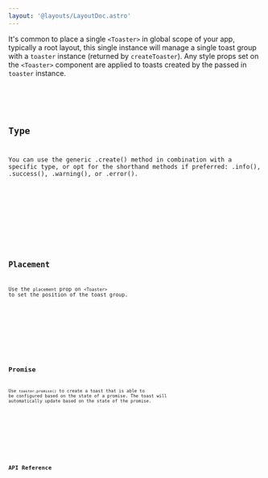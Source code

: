 ```yaml
---
layout: '@layouts/LayoutDoc.astro'
---
```




It's common to place a single `<Toaster>` in global scope of your app, typically a root layout, this single instance will manage a single toast group with a `toaster` instance (returned by `createToaster`). Any style props set on the `<Toaster>` component are applied to toasts created by the passed in `toaster` instance.

<Preview client:load>
	<Fragment slot="preview">
		<Example client:visible />
	</Fragment>
	<Fragment slot="code">
		<Code code={ExampleRaw} lang="tsx" />
	</Fragment>
</Preview>

## Type

You can use the generic .create() method in combination with a specific type, or opt for the shorthand methods if preferred: .info(), .success(), .warning(), or .error().

<Preview client:load>
	<Fragment slot="preview">
		<ExampleType client:visible />
	</Fragment>
	<Fragment slot="code">
		<Code code={ExampleTypeRaw} lang="tsx" />
	</Fragment>
</Preview>

## Placement

Use the `placement` prop on `<Toaster>` to set the position of the toast group.

<Preview client:load>
	<Fragment slot="preview">
		<ExamplePlacement client:visible />
	</Fragment>
	<Fragment slot="code">
		<Code code={ExamplePlacementRaw} lang="tsx" />
	</Fragment>
</Preview>

## Promise

Use `toaster.promise()` to create a toast that is able to be configured based on the state of a promise. The toast will automatically update based on the state of the promise.

<Preview client:load>
	<Fragment slot="preview">
		<ExamplePromise client:visible />
	</Fragment>
	<Fragment slot="code">
		<Code code={ExamplePromiseRaw} lang="tsx" />
	</Fragment>
</Preview>

## API Reference

<ApiTable />
